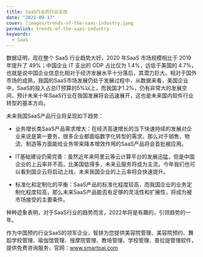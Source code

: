 ```yaml
---
title: SaaS行业的行业走向
date: "2021-09-17"
cover: /images/trends-of-the-saas-industry.jpeg
permalink: trends-of-the-saas-industry
keywords:
  - SaaS
---
```


数据证明，现在整个 SaaS 行业趋势大好，2020 年SaaS 市场规模相比于 2019 年提升了 49%；中国企业 IT 支出的 GDP 占比仅为 1.4%，远低于美国的 4.7%，也就是说中国企业信息化相对于经济发展水平十分落后，其潜力巨大。相对于国外市场的成熟，我国的SaaS市场发展仍处于发展过程中，从数据来看，美国企业中，SaaS的投入占总IT预算的5%以上，而我国才1.2%，仍有非常大的发展空间，预计未来十年SaaS行业在我国发展将会迅速展开，这也是未来国内软件行业转型的基本方向。

未来我国SaaS产品行业将呈现如下趋势：

- 业务增长类SaaS产品需求增大：在经济高速增长的当下快速持续的发展对企业来说是第一要务，很多企业都面临数字化转型的需求，那么对于销售、物流、制造等方面能给业务带来降本增效作用的SaaS产品将会首批被应用。

-	IT基础建设仍需完善：虽然近年来阿里云等云计算平台的发展迅猛，但是中国企业的上云率并不高，比美国低得多，未来云服务将成为主流，今年我们也可以看到国企云将启动上线，未来我国企业的上云率将会快速提升。

-	标准化和定制化的平衡：SaaS产品的标准化程度较高，而我国企业的业务定制化程度较高，那么未来SaaS产品能否有足够的灵活性和扩展性，将成为被市场接受的主要条件。

种种迹象表明，对于SaaS行业的趋势而言，2022年将是有趣的，引领趋势的一年。

作为中国预约行业SaaS的领军企业，智排为您提供美容院管理、美容院预约、舞蹈学校管理、瑜伽馆管理、按摩院管理、教培管理、学校管理、普拉提管理软件，提供免费咨询服务，官网：www.smartpai.com